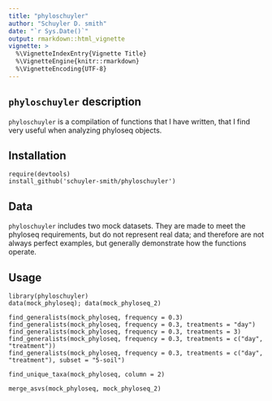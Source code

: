 ```yaml
---
title: "phyloschuyler"
author: "Schuyler D. smith"
date: "`r Sys.Date()`"
output: rmarkdown::html_vignette
vignette: >
  %\VignetteIndexEntry{Vignette Title}
  %\VignetteEngine{knitr::rmarkdown}
  %\VignetteEncoding{UTF-8}
---
```


## `phyloschuyler` description

`phyloschuyler` is a compilation of functions that I have written, that I find very useful when analyzing phyloseq objects.

## Installation

```
require(devtools)
install_github('schuyler-smith/phyloschuyler')
```

## Data

`phyloschuyler` includes two mock datasets. They are made to meet the phyloseq requirements, but do not represent real data; and therefore are not always perfect examples, but generally demonstrate how the functions operate.

## Usage

```
library(phyloschuyler)
data(mock_phyloseq); data(mock_phyloseq_2)

find_generalists(mock_phyloseq, frequency = 0.3)
find_generalists(mock_phyloseq, frequency = 0.3, treatments = "day")
find_generalists(mock_phyloseq, frequency = 0.3, treatments = 3)
find_generalists(mock_phyloseq, frequency = 0.3, treatments = c("day", "treatment"))
find_generalists(mock_phyloseq, frequency = 0.3, treatments = c("day", "treatment"), subset = "5-soil")

find_unique_taxa(mock_phyloseq, column = 2)

merge_asvs(mock_phyloseq, mock_phyloseq_2)
```